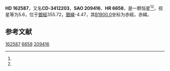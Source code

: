 {{Starbox begin
| name = HD 162587
}}
{{Starbox observe
| epoch = [[J2000.0|J2000.0]]
| constell = {{星座名待查}}<ref name=SIMBAD>{{cite web
 | url=http://simbad.u-strasbg.fr/simbad/sim-id?Ident=HR+6658
 | title=Pulsating variable Star
 | publisher=Centre de Données astronomiques de Strasbourg
 | work=SIMBAD
 | accessdate=2012-07-13
 | archive-date=2016-03-18
 | archive-url=https://web.archive.org/web/20160318103019/http://simbad.u-strasbg.fr/simbad/sim-id?Ident=HR+6658
 | dead-url=no
 }}</ref><ref name=DATA>{{cite web
 | url=http://vizier.u-strasbg.fr/viz-bin/VizieR-5?-out.add=.&-source=5050&-corr=PK=HR&-out.max=9999&HR=6658
 | title=VizieR Detailed Page
 | accessdate=2012-07-13
 | archive-date=2016-03-04
 | archive-url=https://web.archive.org/web/20160304225024/http://vizier.u-strasbg.fr/viz-bin/VizieR-5?-out.add=.&-source=5050&-corr=PK=HR&-out.max=9999&HR=6658
 | dead-url=no
 }}</ref>
| 星官 = 
| ra = {{RA|17|53|23.3}}<ref name=SIMBAD /><ref name=DATA />
| dec = {{DEC|-34|53|43}}<ref name=SIMBAD /><ref name=DATA />
| appmag_v = 5.6<ref name=SIMBAD /><ref name=DATA />
}}
{{Starbox character
| class = K3III<ref name=SIMBAD /><ref name=DATA />
| b-v = 1.14<ref name=SIMBAD /><ref name=DATA />
| u-b = 1.01<ref name=SIMBAD /><ref name=DATA />
| r-i = <ref name=SIMBAD /><ref name=DATA />
| variable = 
}}
{{Starbox astrometry
| radial_v = 1.01
| prop_mo_ra = -7
| parallax = 0.003
| p_error =
}}
{{Starbox catalog
| names =CD-3412203，[[SAO星表|SAO]] 209416，[[HD星表|HD]] 162587，[[HR星表|HR]] 6658}}
{{Starbox reference |Simbad=HR+6658}}
{{Starbox end}}

'''HD 162587'''，又名'''CD-3412203'''，'''SAO 209416'''、'''HR 6658'''，是一颗恒星<ref name=SIMBAD /><ref name=DATA />，视星等为5.6，位于[[銀道座標系|銀經]]355.72，[[銀道座標系|銀緯]]-4.47，其[[B1900.0|B1900.0]]坐标为赤經{{RA|17|46|42.9}}，赤緯{{DEC|-34|-4.47|15}}。

== 参考文献 ==
{{reflist}}

{{star-stub}}

[[Category:HD和HDE天體|162587]]
[[Category:HR天體|6658]]
[[Category:SAO天體|209416]]
